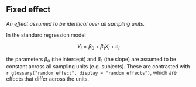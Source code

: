 ## Fixed effect

<dfn>An effect assumed to be identical over all sampling units.</dfn>

In the standard regression model

$$Y_i = \beta_0 + \beta_1 X_i + e_i$$

the parameters $\beta_0$ (the intercept) and $\beta_1$ (the slope) are assumed to be constant across all sampling units (e.g. subjects). These are contrasted with `r glossary("random effect", display = "random effects")`, which are effects that differ across the units.

